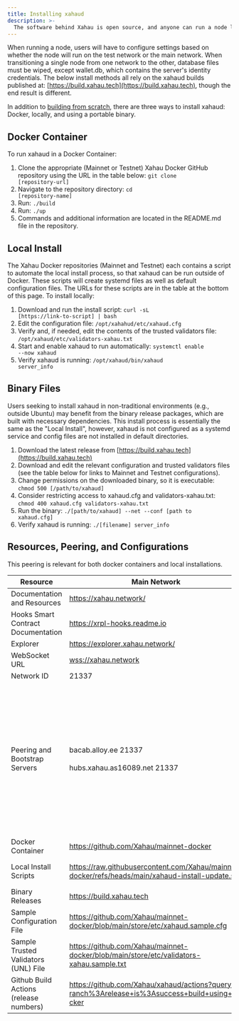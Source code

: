 ```yaml
---
title: Installing xahaud
description: >-
  The software behind Xahau is open source, and anyone can run a node locally. Users can run a Docker container, a local instance, or a binary file.
---
```

When running a node, users will have to configure settings based on whether the node will run on the test network or the main network. When transitioning a single node from one network to the other, database files must be wiped, except wallet.db, which contains the server's identity credentials. The below install methods all rely on the xahaud builds published at: [https://build.xahau.tech](https://build.xahau.tech), though the end result is different.

In addition to [building from scratch](../building-xahau), there are three ways to install xahaud: Docker, locally, and using a portable binary.
## Docker Container

To run xahaud in a Docker Container:

1. Clone the appropriate (Mainnet or Testnet) Xahau Docker GitHub repository using the URL in the table below: <code>git clone [repository-url]</code>
2. Navigate to the repository directory: <code>cd [repository-name]</code>
3. Run: <code>./build</code>
4. Run: <code>./up</code>
5. Commands and additional information are located in the README.md file in the repository.

## Local Install
The Xahau Docker repositories (Mainnet and Testnet) each contains a script to automate the local install process, so that xahaud can be run outside of Docker. These scripts will create systemd files as well as default configuration files. The URLs for these scripts are in the table at the bottom of this page. To install locally:

1. Download and run the install script: <code>curl -sL [https://link-to-script] | bash</code>
2. Edit the configuration file: <code>/opt/xahahud/etc/xahaud.cfg</code>
3. Verify and, if needed, edit the contents of the trusted validators file: <code>/opt/xahaud/etc/validators-xahau.txt</code>
4. Start and enable xahaud to run automatically: <code>systemctl enable --now xahaud</code>
5. Verify xahaud is running: <code>/opt/xahaud/bin/xahaud server_info</code>

## Binary Files
Users seeking to install xahaud in non-traditional environments (e.g., outside Ubuntu) may benefit from the binary release packages, which are built with necessary dependencies. This install process is essentially the same as the "Local Install", however, xahaud is not configured as a systemd service and config files are not installed in default directories.
1. Download the latest release from [https://build.xahau.tech](https://build.xahau.tech)
2. Download and edit the relevant configuration and trusted validators files (see the table below for links to Mainnet and Testnet configurations).
3. Change permissions on the downloaded binary, so it is executable: <code>chmod 500 [/path/to/xahaud]</code>
4. Consider restricting access to xahaud.cfg and validators-xahau.txt: <code>chmod 400 xahaud.cfg validators-xahau.txt</code>
5. Run the binary: <code>./[path/to/xahaud] --net --conf [path to xahaud.cfg]</code>
6. Verify xahaud is running: <code>./[filename] server_info</code>

## Resources, Peering, and Configurations
This peering is relevant for both docker containers and local installations.

<table style="width: 100%; table-layout: fixed;">
<thead><tr><th>Resource</th><th>Main Network</th><th>Test Network</th></tr></thead>
<tbody>
<tr><td>Documentation and Resources</td><td><a href="https://xahau.network/">https://xahau.network/</a></td><td>Same as Mainnet</td></tr>
<tr><td>Hooks Smart Contract Documentation</td><td><a href="https://xrpl-hooks.readme.io/">https://xrpl-hooks.readme.io</a></td><td>Same as Mainnet</td></tr>
<tr><td>Explorer</td><td><a href="https://explorer.xahau.network/">https://explorer.xahau.network/</a></td><td><a href="https://explorer.xahau-test.net/">https://explorer.xahau-test.net</a></td></tr>
<tr><td>WebSocket URL</td><td><a href="wss://xahau.network">wss://xahau.network</a></td><td><a href="https://xahau-test.net">https://xahau-test.net</a></td></tr>
<tr><td>Network ID</td><td>21337</td><td>21338</td></tr>
<tr>
<td>Peering and Bootstrap Servers</td>
<td>bacab.alloy.ee 21337<br></br>hubs.xahau.as16089.net 21337</td>
<td>79.110.60.122 21338<br></br>79.110.60.124 21338<br></br>79.110.60.125 21338<br></br>79.110.60.121 21338<br></br><br></br>2a0c:3bc0::1c74 21338<br></br>2a0c:3bc0::169d 21338<br></br>2a0c:3bc0::1aaf 21338<br></br>2a0c:3bc0::1d78 21338</td>
</tr>
<tr><td>Docker Container</td><td><a href="https://github.com/Xahau/mainnet-docker">https://github.com/Xahau/mainnet-docker</a></td><td><a href="https://github.com/Xahau/Xahau-Testnet-Docker">https://github.com/Xahau/Xahau-Testnet-Docker</a></td></tr>
<tr><td>Local Install Scripts</td><td><a href="https://raw.githubusercontent.com/Xahau/mainnet-docker/refs/heads/main/xahaud-install-update.sh">https://raw.githubusercontent.com/Xahau/mainnet-docker/refs/heads/main/xahaud-install-update.sh</a></td><td><a href="https://github.com/Xahau/Xahau-Testnet-Docker/blob/main/xahaud-install-update.sh">https://github.com/Xahau/Xahau-Testnet-Docker/blob/main/xahaud-install-update.sh</a></td></tr>
<tr><td>Binary Releases</td><td><a href="https://build.xahau.tech">https://build.xahau.tech</a></td><td>Same as Mainnet</td></tr>
<tr><td>Sample Configuration File</td><td><a href="https://github.com/Xahau/mainnet-docker/blob/main/store/etc/xahaud.sample.cfg">https://github.com/Xahau/mainnet-docker/blob/main/store/etc/xahaud.sample.cfg</a></td><td><a href="https://github.com/Xahau/Xahau-Testnet-Docker/blob/main/store/etc/xahaud.cfg">https://github.com/Xahau/Xahau-Testnet-Docker/blob/main/store/etc/xahaud.cfg</a></td></tr>
<tr><td>Sample Trusted Validators (UNL) File</td><td><a href="https://github.com/Xahau/mainnet-docker/blob/main/store/etc/validators-xahau.sample.txt">https://github.com/Xahau/mainnet-docker/blob/main/store/etc/validators-xahau.sample.txt</a></td><td><a href="https://github.com/Xahau/Xahau-Testnet-Docker/blob/main/store/etc/validators-xahau.txt">https://github.com/Xahau/Xahau-Testnet-Docker/blob/main/store/etc/validators-xahau.txt</a></td></tr>
<tr><td>Github Build Actions (release numbers)</td><td style="word-break: break-all;"><a href="https://github.com/Xahau/xahaud/actions?query=branch%3Arelease+is%3Asuccess+build+using+docker">https://github.com/Xahau/xahaud/actions?query=branch%3Arelease+is%3Asuccess+build+using+docker</a></td><td>Same as Mainnet</td></tr>
</tbody>
</table>

